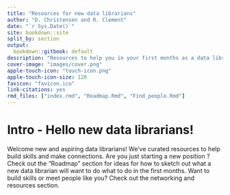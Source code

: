 ```yaml
---
title: "Resources for new data librarians"
author: "D. Christensen and R. Clement"
date: "`r Sys.Date()`"
site: bookdown::site
split_by: section
output:
  bookdown::gitbook: default
description: "Resources to help you in your first months as a data librarian"
cover-image: "images/cover.png"
apple-touch-icon: "touch-icon.png"
apple-touch-icon-size: 120
favicon: "favicon.ico"
link-citations: yes
rmd_files: ["index.rmd", "Roadmap.Rmd", "Find_people.Rmd"]
---
```


# Intro - Hello new data librarians! {#intro}
Welcome new and aspiring data librarians! We've curated resources to help build skills and make connections. Are you just starting a new position ? Check out the "Roadmap" section for ideas for how to sketch out what a new data librarian will want to do what to do in the first months. Want to build skills or meet people like you? Check out the networking and resources section.